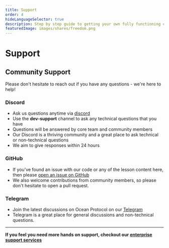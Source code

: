 ```yaml
---
title: Support
order: 4
hideLanguageSelector: true
description: Step by step guide to getting your own fully functioning customised fork of Ocean backend components deployed and working.
featuredImage: images/shares/freedom.png
---
```


# Support

## Community Support

Please don't hesitate to reach out if you have any questions - we're here to help!

### Discord

- Ask us questions anytime via [discord](https://discord.gg/TnXjkR5)
- Use the **dev-support** channel to ask any technical questions that you have
- Questions will be answered by core team and community members
- Our Discord is a thriving community and a great place to ask technical or non-technical questions
- We aim to give responses within 24 hours

### GitHub

- If you've found an issue with our code or any of the lesson content here, then please [open an issue on GitHub](https://github.com/oceanprotocol/marketplace-launchpad/issues/new/choose)
- We also welcome contributions from community members, so please don't hesitate to open a pull request.

### Telegram

- Join the latest discussions on Ocean Protocol on our [Telegram](https://t.me/oceanprotocol_community)
- Telegram is a great place for general discussions and non-technical questions.

---

**If you feel you need more hands on support, checkout our [enterprise support services](/enterprise/support)**
